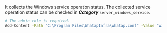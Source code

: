 It collects the Windows service operation status. The collected service operation status can be checked in **_Category_** `server_windows_service`.

```bash title='Windows Powershell'
# The admin role is required.
Add-Content -Path "C:\Program Files\WhatapInfra\whatap.conf" -Value "winservice.enabled=true"
```
